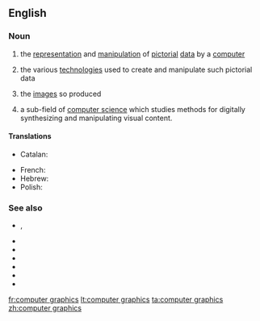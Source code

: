 ==English==
{{wikipedia}}

===Noun===
{{en-noun|?|head=[[computer]] [[graphics]]}}

# {{lb|en|computing}} the [[representation]] and [[manipulation]] of [[pictorial]] [[data]] by a [[computer]]
# {{lb|en|computing}} the various [[technologies]] used to create and manipulate such pictorial data
# {{lb|en|computing}} the [[image]]s so produced
# {{lb|en|computing}} a sub-field of [[computer science]] which studies methods for digitally synthesizing and manipulating visual content.

====Translations====
{{trans-top|representation and manipulation of pictures by computer}}
* Catalan: {{t+|ca|infografia|m}}
{{trans-mid}}
* French: {{t+|fr|infographie|f}}
* Hebrew: {{t|he|גְּרָפִיקָה מַחְשְׁבִית|f|tr=g'rafiká makh'shevít}}
* Polish: {{t|pl|grafika komputerowa|f}}
{{trans-bottom}}

===See also===
* {{l|en|CAD}}, {{l|en|computer-aided design}}
* {{l|en|image compression}}
* {{l|en|pixel}}
* {{l|en|ray tracing}}
* {{l|en|rendering}}
* {{l|en|raster graphics}}
* {{l|en|vector graphics}}

[[fr:computer graphics]]
[[lt:computer graphics]]
[[ta:computer graphics]]
[[zh:computer graphics]]